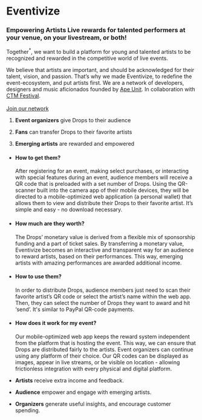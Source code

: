 <Brand>

# Eventivize

### Empowering Artists <Note>Live rewards for talented performers at your venue, on your livestream, or both!</Note>

</Brand>

<Section isLeading>

Together<sup>*</sup>, we want to build a platform for young and talented artists to be recognized and rewarded in the competitive world of live events.

We believe that artists are important, and should be acknowledged for their talent, vision, and passion. That’s why we made Eventivize, to redefine the event-ecosystem, and put artists first.
<Footnote>
We are a network of developers, designers and music aficionados founded by <a href="https://apeunit.com/">Ape&nbsp;Unit</a>.  In collaboration with <a href="https://www.ctm-festival.de/">CTM Festival</a>. <br/><br/><a  href="mailto:eventivize@apeunit.com">Join our network</a>
</Footnote>

</Section>
<Section isVertical isLeading>

1. **Event organizers** give Drops to their audience

2. **Fans** can transfer Drops to their favorite artists

3. **Emerging artists** are rewarded and empowered

</Section>
<HandRight/>
<Section title="The Drops" note="Value-holding transferable tokens">

- #### How to get them?
  After registering for an event, making select purchases, or interacting with special features during an event, audience members will receive a QR code that is preloaded with a set number of Drops. Using the QR-scanner built into the camera app of their mobile devices, they will be directed to a mobile-optimized web application (a personal wallet) that allows them to view and distribute their Drops to their favorite artist. It’s simple and easy - no download necessary.

- #### How much are they worth?
  The Drops’ monetary value is derived from a flexible mix of sponsorship funding and a part of ticket sales. By transferring a monetary value, Eventivize becomes an interactive and transparent way for an audience to reward artists, based on their performances. This way, emerging artists with amazing performances are awarded additional income.

- #### How to use them?
  In order to distribute Drops, audience members just need to scan their favorite artist’s QR code or select the artist’s name within the web app. Then, they can select the number of Drops they want to award and hit ‘send’. It's similar to PayPal QR-code payments.

- #### How does it work for my event?
  Our mobile-optimized web app keeps the reward system independent from the platform that is hosting the event. This way, we can ensure that Drops are distributed fairly to the artists. Event organizers can continue using any platform of their choice. Our QR codes can be displayed as images, appear in live streams, or be visible on location - allowing frictionless integration with every physical and digital platform.

</Section>
<HandLeft/>

<Section title="The Benefits" isVertical isLeading>

- **Artists** receive extra income and feedback.

- **Audience** empower and engage with emerging artists.

- **Organizers** generate useful insights, and encourage customer spending.

</Section>

<VideoBanner/>
